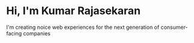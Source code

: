 # Hi, I'm Kumar Rajasekaran

I'm creating noice web experiences for the next generation of consumer-facing companies
